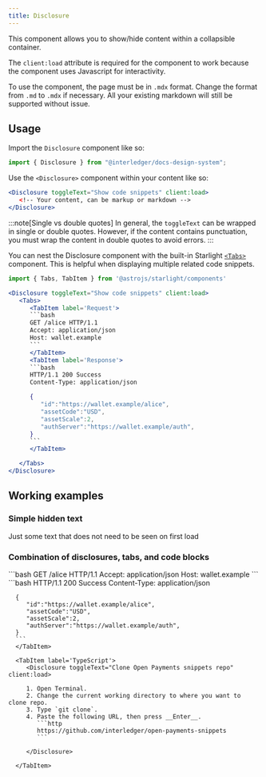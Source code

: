 ```yaml
---
title: Disclosure
---
```



This component allows you to show/hide content within a collapsible container. 

The `client:load` attribute is required for the component to work because the component uses Javascript for interactivity.

To use the component, the page must be in `.mdx` format. Change the format from `.md` to `.mdx` if necessary. All your existing markdown will still be supported without issue.

## Usage

Import the `Disclosure` component like so:

```jsx
import { Disclosure } from "@interledger/docs-design-system";
```

Use the `<Disclosure>` component within your content like so:

```jsx
<Disclosure toggleText="Show code snippets" client:load>
   <!-- Your content, can be markup or markdown -->
</Disclosure>
```

:::note[Single vs double quotes]
In general, the `toggleText` can be wrapped in single or double quotes. However, if the content contains punctuation, you must wrap the content in double quotes to avoid errors. 
:::

You can nest the Disclosure component with the built-in Starlight [`<Tabs>`](https://starlight.astro.build/guides/components#tabs) component. This is helpful when displaying multiple related code snippets.

````jsx
import { Tabs, TabItem } from '@astrojs/starlight/components'

<Disclosure toggleText="Show code snippets" client:load>
   <Tabs>
      <TabItem label='Request'>
      ```bash
      GET /alice HTTP/1.1
      Accept: application/json
      Host: wallet.example
      ```
      </TabItem>
      <TabItem label='Response'>
      ```bash
      HTTP/1.1 200 Success
      Content-Type: application/json

      {
         "id":"https://wallet.example/alice",
         "assetCode":"USD",
         "assetScale":2,
         "authServer":"https://wallet.example/auth",
      }
      ```
      </TabItem>

   </Tabs>
</Disclosure>
````

## Working examples

### Simple hidden text

<Disclosure toggleText="Show hidden text" client:load>
  Just some text that does not need to be seen on first load
</Disclosure>

### Combination of disclosures, tabs, and code blocks

<Disclosure toggleText="Show code snippets" client:load>
   <Tabs>
      <TabItem label='Request'>
      ```bash
      GET /alice HTTP/1.1
      Accept: application/json
      Host: wallet.example
      ```
      </TabItem>
      <TabItem label='Response'>
      ```bash
      HTTP/1.1 200 Success
      Content-Type: application/json

      {
         "id":"https://wallet.example/alice",
         "assetCode":"USD",
         "assetScale":2,
         "authServer":"https://wallet.example/auth",
      }
      ```
      </TabItem>

      <TabItem label='TypeScript'>
         <Disclosure toggleText="Clone Open Payments snippets repo" client:load>

         1. Open Terminal.
         2. Change the current working directory to where you want to clone repo.
         3. Type `git clone`.
         4. Paste the following URL, then press __Enter__.
            ```http
            https://github.com/interledger/open-payments-snippets
            ```

         </Disclosure>

      </TabItem>

   </Tabs>
</Disclosure>
